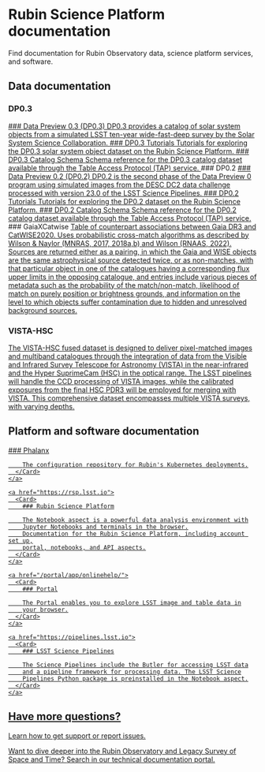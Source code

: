 # Rubin Science Platform documentation

<Lede>Find documentation for Rubin Observatory data, science platform
services, and software.</Lede>

<Section>

  ## Data documentation

  ### DP0.3
  <CardGroup>
    <a href="https://dp0-3.lsst.io/">
      <Card>
        ### Data Preview 0.3 (DP0.3)
        DP0.3 provides a catalog of solar system objects from a simulated
        LSST ten-year wide-fast-deep survey by the Solar System Science
        Collaboration.
      </Card>
    </a>
    <a href="https://dp0-3.lsst.io/tutorials-dp0-3/index.html">
      <Card>
        ### DP0.3 Tutorials
        Tutorials for exploring the DP0.3 solar system object dataset on
        the Rubin Science Platform.
      </Card>
    </a>
    <a href="https://dm.lsst.org/sdm_schemas/browser/dp03.html">
      <Card>
        ### DP0.3 Catalog Schema
        Schema reference for the DP0.3 catalog dataset available through
        the Table Access Protocol (TAP) service.
      </Card>
    </a>
  </CardGroup>
  ### DP0.2
  <CardGroup>
    <a href="https://dp0-2.lsst.io/">
      <Card>
        ### Data Preview 0.2 (DP0.2)
        DP0.2 is the second phase of the Data Preview 0 program using
        simulated images from the DESC DC2 data challenge processed
        with version 23.0 of the LSST Science Pipelines.
      </Card>
    </a>
    <a href="https://dp0-2.lsst.io/tutorials-examples/index.html">
      <Card>
        ### DP0.2 Tutorials
        Tutorials for exploring the DP0.2 dataset on the Rubin Science
        Platform.
      </Card>
    </a>
    <a href="https://dm.lsst.org/sdm_schemas/browser/dp02.html">
      <Card>
        ### DP0.2 Catalog Schema
        Schema reference for the DP0.2 catalog dataset available through
        the Table Access Protocol (TAP) service.
      </Card>
    </a>
  </CardGroup>
  ### GaiaXCatwise

  <CardGroup>
   <a href="https://rsp.lsst.ac.uk/portal/app/">
     <Card>
       Table of counterpart associations between Gaia DR3 and CatWISE2020.
       Uses probabilistic cross-match algorithms as described by Wilson & Naylor (MNRAS, 2017, 2018a,b) and Wilson (RNAAS, 2022).
       Sources are returned either as a pairing, in which the Gaia and WISE objects are the same astrophysical source detected twice, or as non-matches, with that particular object in one of the catalogues having a corresponding flux upper limits in the opposing catalogue, and entries include various pieces of metadata such as the probability of the match/non-match, likelihood of match on purely position or brightness grounds, and information on the level to which objects suffer contamination due to hidden and unresolved background sources.
     </Card>
   </a>
  </CardGroup>

  ### VISTA-HSC

  <CardGroup>
    <a href="https://rsp.lsst.ac.uk/portal/app/">
      <Card>
        The VISTA-HSC fused dataset is designed to deliver pixel-matched images and multiband catalogues through the integration of data from the Visible and Infrared Survey Telescope for Astronomy (VISTA) in the near-infrared and the Hyper SuprimeCam (HSC) in the optical range. The LSST pipelines will handle the CCD processing of VISTA images, while the calibrated exposures from the final HSC PDR3 will be employed for merging with VISTA. This comprehensive dataset encompasses multiple VISTA surveys, with varying depths.
      </Card>
    </a>
  </CardGroup>

</Section>

<Section>

  ## Platform and software documentation

  <CardGroup>
    <a href="https://phalanx.lsst.io">
      <Card>
        ### Phalanx

        The configuration repository for Rubin's Kubernetes deployments.
      </Card>
    </a>

    <a href="https://rsp.lsst.io">
      <Card>
        ### Rubin Science Platform

        The Notebook aspect is a powerful data analysis environment with
        Jupyter Notebooks and terminals in the browser.
        Documentation for the Rubin Science Platform, including account set up,
        portal, notebooks, and API aspects.
      </Card>
    </a>

    <a href="/portal/app/onlinehelp/">
      <Card>
        ### Portal

        The Portal enables you to explore LSST image and table data in
        your browser.
      </Card>
    </a>

    <a href="https://pipelines.lsst.io">
      <Card>
        ### LSST Science Pipelines

        The Science Pipelines include the Butler for accessing LSST data
        and a pipeline framework for processing data. The LSST Science
        Pipelines Python package is preinstalled in the Notebook aspect.
      </Card>
    </a>

  </CardGroup>
</Section>

<Section>

  ## Have more questions?

  <Link href="/support">Learn how to get support or report issues.</Link>

  Want to dive deeper into the Rubin Observatory and Legacy Survey of
  Space and Time? [Search in our technical documentation
  portal.](https://www.lsst.io)

</Section>